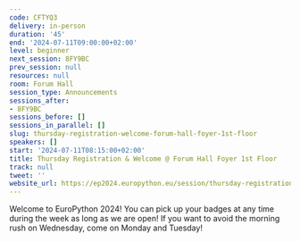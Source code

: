 ```yaml
---
code: CFTYQ3
delivery: in-person
duration: '45'
end: '2024-07-11T09:00:00+02:00'
level: beginner
next_session: 8FY9BC
prev_session: null
resources: null
room: Forum Hall
session_type: Announcements
sessions_after:
- 8FY9BC
sessions_before: []
sessions_in_parallel: []
slug: thursday-registration-welcome-forum-hall-foyer-1st-floor
speakers: []
start: '2024-07-11T08:15:00+02:00'
title: Thursday Registration & Welcome @ Forum Hall Foyer 1st Floor
track: null
tweet: ''
website_url: https://ep2024.europython.eu/session/thursday-registration-welcome-forum-hall-foyer-1st-floor
---
```


Welcome to EuroPython 2024! You can pick up your badges at any time during the week as long as we are open! If you want to avoid the morning rush on Wednesday, come on Monday and Tuesday!
